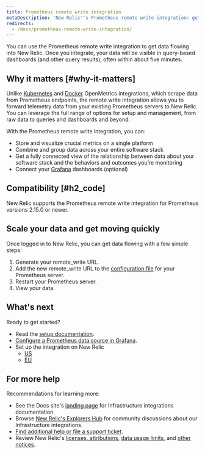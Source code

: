```yaml
---
title: Prometheus remote write integration
metaDescription: 'New Relic''s Prometheus remote write integration: get started info.'
redirects:
  - /docs/prometheus-remote-write-integration/
---
```


You can use the Prometheus remote write integration to get data flowing into New Relic. Once you integrate, your data will be visible in query-based dashboards (and other query results), often within about five minutes.

## Why it matters [#why-it-matters]

Unlike [Kubernetes](/docs/integrations/prometheus-integrations/get-started/new-relic-prometheus-openmetrics-integration-kubernetes) and [Docker](/docs/integrations/prometheus-integrations/get-started/new-relic-prometheus-openmetrics-integration-docker) OpenMetrics integrations, which scrape data from Prometheus endpoints, the remote write integration allows you to forward telemetry data from your existing Prometheus servers to New Relic. You can leverage the full range of options for setup and management, from raw data to queries and dashboards and beyond.

With the Prometheus remote write integration, you can:

* Store and visualize crucial metrics on a single platform
* Combine and group data across your entire software stack
* Get a fully connected view of the relationship between data about your software stack and the behaviors and outcomes you’re monitoring
* Connect your [Grafana](/docs/grafana-support-prometheus-promql) dashboards (optional)

## Compatibility [#h2_code]

New Relic supports the Prometheus remote write integration for Prometheus versions 2.15.0 or newer.

## Scale your data and get moving quickly

Once logged in to New Relic, you can get data flowing with a few simple steps:

1. Generate your remote_write URL.
2. Add the new remote_write URL to the [configuration file](https://prometheus.io/docs/prometheus/latest/configuration/configuration/#remote_write) for your Prometheus server.
3. Restart your Prometheus server.
4. View your data.

## What's next

Ready to get started?

* Read the [setup documentation](/docs/set-or-remove-your-prometheus-remote-write-integration).
* [Configure a Prometheus data source in Grafana](/docs/configure-prometheus-data-source-grafana).
* Set up the integration on New Relic
  * [US](http://one.newrelic.com/launcher/nr1-core.settings?pane=eyJuZXJkbGV0SWQiOiJ0dWNzb24ucGxnLWluc3RydW1lbnQtZXZlcnl0aGluZyJ9)
  * [EU](http://one.eu.newrelic.com/launcher/nr1-core.settings?pane=eyJuZXJkbGV0SWQiOiJ0dWNzb24ucGxnLWluc3RydW1lbnQtZXZlcnl0aGluZyJ9)

## For more help

Recommendations for learning more:

* See the Docs site's [landing page](/docs/integrations) for Infrastructure integrations documentation.
* Browse [New Relic's Explorers Hub](https://discuss.newrelic.com/c/full-stack-observability/infrastructure "Link opens in a new window.") for community discussions about our Infrastructure integrations.
* [Find additional help or file a support ticket](/docs/accounts-partnerships/getting-started-new-relic/find-help-or-file-support-ticket).
* Review New Relic's [licenses, attributions](/docs/licenses/), [data usage limits](/docs/licenses/license-information/general-usage-licenses/new-relic-data-usage-limits-policies), and [other notices](/docs/licenses/license-information).
